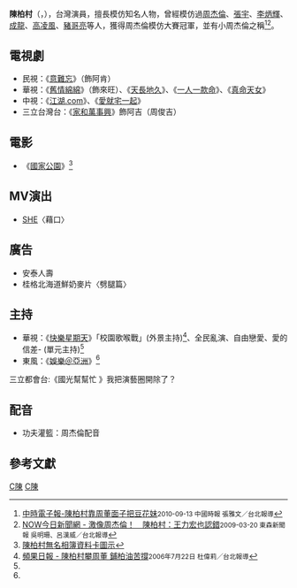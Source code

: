 {{藝人
| 姓名 = 陳柏村
| 類型 = 男藝人
| 原名 = 陳柏村
| 外文名 =Chris Chen
| 國籍 = {{ROC}}
| 出生日期 = {{birth_date_and_age|1979|8|7}} 
| 出生地 =
| 職業 = 主持人、演員、配音、歌手
| 語言 = [[中文|中文]]、[[英文|英文]]、[[台語|台語]]
| 出道日期 =2003年至今
| 出道作品 =節目《快樂星期天》-「我愛大明星」模仿周杰倫
| 活躍年代 =2003年至今
| 教育程度 = 台北科學技術學院
| 經紀公司 = 勝駿娛樂
| imdb = 8341478
}}

'''陳柏村'''（{{lang|en|Chris Chen}}，{{bd|1979年|8月7日|||catIdx=C陳}}），台灣演員，擅長模仿知名人物，曾經模仿過[[周杰倫|周杰倫]]、[[張宇|張宇]]、[[李炳輝_(台灣)|李炳輝]]、[[成龍|成龍]]、[[高凌風|高凌風]]、[[豬哥亮|豬哥亮]]等人，獲得周杰倫模仿大賽冠軍，並有小周杰倫之稱<ref>[http://showbiz.chinatimes.com/2009Cti/Channel/Showbiz/showbiz-news-cnt/0,5020,110511+112010091300013,00.html 中時電子報-陳柏村靠周董面子把豆花妹]{{dead link|date=2018年5月 |bot=InternetArchiveBot |fix-attempted=yes }}<small>2010-09-13 中國時報 張雅文／台北報導</small>{{zh-tw}}</ref><ref>[http://www.nownews.com/2006/03/20/91-1919228.htm NOW今日新聞網 - 激像周杰倫！　陳柏村：王力宏也認錯]<small>2009-03-20 東森新聞報 吳明珊、呂漢威／台北報導</small>{{zh-tw}}</ref>。

== 電視劇 ==
*民視：《[[意難忘|意難忘]]》（飾阿肯）
*華視：《[[舊情綿綿_(電視劇)|舊情綿綿]]》（飾來旺）、《[[天長地久|天長地久]]》、《[[一人一款命|一人一款命]]》、《[[真命天女|真命天女]]》
*中視：《[[江湖.com|江湖.com]]》、《[[愛就宅一起|愛就宅一起]]》
*三立台灣台：《[[家和萬事興_(2010年電視劇)|家和萬事興]]》飾阿吉（周俊吉）

== 電影 ==
*《[[國家公園_(電影)|國家公園]]》<ref name="wreth_29644882">[http://www.wretch.cc/album/show.php?i=f703906&b=14&f=1618259662&p=0 陳柏村無名相簿資料卡圖示]{{zh-tw}}{{Dead link}}</ref>

== MV演出 ==
*[[SHE|SHE]]〈藉口〉

== 廣告 ==
*安泰人壽
*桂格北海道鮮奶麥片〈劈腿篇〉

== 主持 ==
*華視：《[[快樂星期天|快樂星期天]]》「校園歌喉戰」(外景主持)<ref name="applenews_2765548">[http://tw.nextmedia.com/applenews/article/art_id/2765548/IssueID/20060722 頻果日報 - 陳柏村攀周董 鋪柏油苦撐]{{Dead link|date=2020年1月 |bot=InternetArchiveBot |fix-attempted=yes }}<small>2006年7月22日 杜偉莉╱台北報導</small>{{zh-tw}}</ref>、全民亂演、自由戀愛、愛的信差- (單元主持)<ref name="wreth_29644882"/>
*東風：《[[娛樂＠亞洲|娛樂＠亞洲]]》<ref name="applenews_2765548"/>
三立都會台:《國光幫幫忙 》我把演藝圈開除了？

== 配音 ==
*功夫灌籃：周杰倫配音

== 參考文獻 ==
<references/>

[[Category:臺灣電視男演員|C陳]]
[[Category:臺灣電影男演員|C陳]]